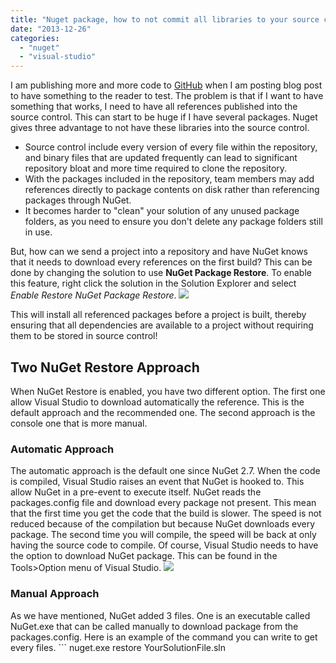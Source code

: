 ```yaml
---
title: "Nuget package, how to not commit all libraries to your source control"
date: "2013-12-26"
categories: 
  - "nuget"
  - "visual-studio"
---
```


I am publishing more and more code to [GitHub](https://github.com/MrDesjardins) when I am posting blog post to have something to the reader to test. The problem is that if I want to have something that works, I need to have all references published into the source control. This can start to be huge if I have several packages. Nuget gives three advantage to not have these libraries into the source control.

- Source control include every version of every file within the repository, and binary files that are updated frequently can lead to significant repository bloat and more time required to clone the repository.
- With the packages included in the repository, team members may add references directly to package contents on disk rather than referencing packages through NuGet.
- It becomes harder to "clean" your solution of any unused package folders, as you need to ensure you don't delete any package folders still in use.

But, how can we send a project into a repository and have NuGet knows that it needs to download every references on the first build? This can be done by changing the solution to use **NuGet Package Restore**. To enable this feature, right click the solution in the Solution Explorer and select _Enable Restore NuGet Package Restore_. ![](images/nugetfiles.png)

This will install all referenced packages before a project is built, thereby ensuring that all dependencies are available to a project without requiring them to be stored in source control!

## Two NuGet Restore Approach

When NuGet Restore is enabled, you have two different option. The first one allow Visual Studio to download automatically the reference. This is the default approach and the recommended one. The second approach is the console one that is more manual.

### Automatic Approach

The automatic approach is the default one since NuGet 2.7. When the code is compiled, Visual Studio raises an event that NuGet is hooked to. This allow NuGet in a pre-event to execute itself. NuGet reads the packages.config file and download every package not present. This mean that the first time you get the code that the build is slower. The speed is not reduced because of the compilation but because NuGet downloads every package. The second time you will compile, the speed will be back at only having the source code to compile. Of course, Visual Studio needs to have the option to download NuGet package. This can be found in the Tools>Option menu of Visual Studio. ![](images/PackageManagerPackageRestoreOptions-400x232.png)

### Manual Approach

As we have mentioned, NuGet added 3 files. One is an executable called NuGet.exe that can be called manually to download package from the packages.config. Here is an example of the command you can write to get every files. ``` 
 nuget.exe restore YourSolutionFile.sln 
```  I recommend you to read the [NuGet console command](http://docs.nuget.org/docs/reference/command-line-reference#Restore_command).
